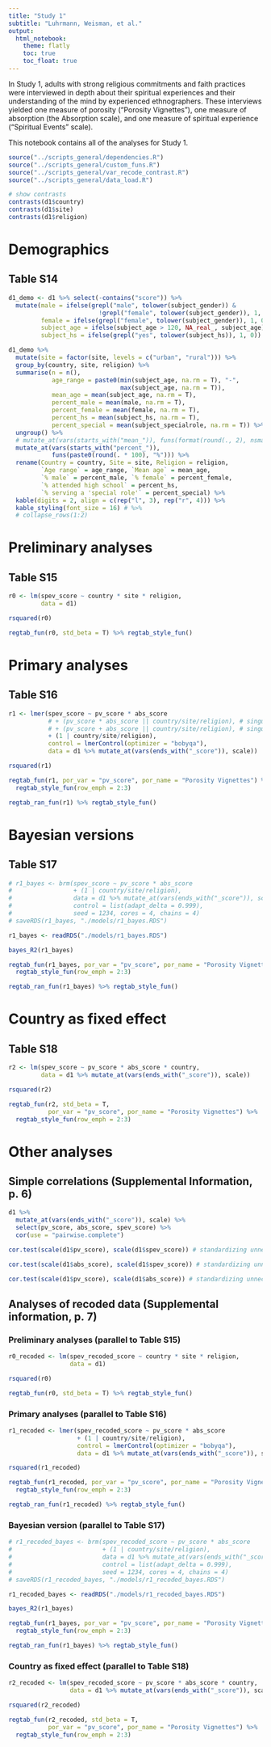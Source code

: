 ```yaml
---
title: "Study 1"
subtitle: "Luhrmann, Weisman, et al."
output: 
  html_notebook:
    theme: flatly
    toc: true
    toc_float: true
---
```


In Study 1, adults with strong religious commitments and faith practices were interviewed in depth about their spiritual experiences and their understanding of the mind by experienced ethnographers. These interviews yielded one measure of porosity (“Porosity Vignettes”), one measure of absorption (the Absorption scale), and one measure of spiritual experience (“Spiritual Events” scale).

This notebook contains all of the analyses for Study 1.

```r
source("../scripts_general/dependencies.R")
source("../scripts_general/custom_funs.R")
source("../scripts_general/var_recode_contrast.R")
source("../scripts_general/data_load.R")
```

```r
# show contrasts
contrasts(d1$country)
contrasts(d1$site)
contrasts(d1$religion)
```

# Demographics

## Table S14

```r
d1_demo <- d1 %>% select(-contains("score")) %>% 
  mutate(male = ifelse(grepl("male", tolower(subject_gender)) &
                         !grepl("female", tolower(subject_gender)), 1, 0),
         female = ifelse(grepl("female", tolower(subject_gender)), 1, 0),
         subject_age = ifelse(subject_age > 120, NA_real_, subject_age),
         subject_hs = ifelse(grepl("yes", tolower(subject_hs)), 1, 0))
```

```r
d1_demo %>%
  mutate(site = factor(site, levels = c("urban", "rural"))) %>%
  group_by(country, site, religion) %>%
  summarise(n = n(),
            age_range = paste0(min(subject_age, na.rm = T), "-",
                               max(subject_age, na.rm = T)),
            mean_age = mean(subject_age, na.rm = T),
            percent_male = mean(male, na.rm = T),
            percent_female = mean(female, na.rm = T),
            percent_hs = mean(subject_hs, na.rm = T),
            percent_special = mean(subject_specialrole, na.rm = T)) %>%
  ungroup() %>%
  # mutate_at(vars(starts_with("mean_")), funs(format(round(., 2), nsmall = 2))) %>%
  mutate_at(vars(starts_with("percent_")),
            funs(paste0(round(. * 100), "%"))) %>%
  rename(Country = country, Site = site, Religion = religion,
         `Age range` = age_range, `Mean age` = mean_age,
         `% male` = percent_male, `% female` = percent_female,
         `% attended high school` = percent_hs,
         `% serving a 'special role'` = percent_special) %>%
  kable(digits = 2, align = c(rep("l", 3), rep("r", 4))) %>%
  kable_styling(font_size = 16) # %>%
  # collapse_rows(1:2)
```

# Preliminary analyses

## Table S15

```r
r0 <- lm(spev_score ~ country * site * religion,
         data = d1)
```

```r
rsquared(r0)
```

```r
regtab_fun(r0, std_beta = T) %>% regtab_style_fun()
```


# Primary analyses

## Table S16

```r
r1 <- lmer(spev_score ~ pv_score * abs_score 
           # + (pv_score * abs_score || country/site/religion), # singular
           # + (pv_score + abs_score || country/site/religion), # singular
           + (1 | country/site/religion),
           control = lmerControl(optimizer = "bobyqa"),
           data = d1 %>% mutate_at(vars(ends_with("_score")), scale))
```

```r
rsquared(r1)
```

```r
regtab_fun(r1, por_var = "pv_score", por_name = "Porosity Vignettes") %>% 
  regtab_style_fun(row_emph = 2:3)
```

```r
regtab_ran_fun(r1) %>% regtab_style_fun()
```


# Bayesian versions

## Table S17

```r
# r1_bayes <- brm(spev_score ~ pv_score * abs_score 
#                 + (1 | country/site/religion),
#                 data = d1 %>% mutate_at(vars(ends_with("_score")), scale),
#                 control = list(adapt_delta = 0.999),
#                 seed = 1234, cores = 4, chains = 4)
# saveRDS(r1_bayes, "./models/r1_bayes.RDS")

r1_bayes <- readRDS("./models/r1_bayes.RDS")
```

```r
bayes_R2(r1_bayes)
```

```r
regtab_fun(r1_bayes, por_var = "pv_score", por_name = "Porosity Vignettes") %>% 
  regtab_style_fun(row_emph = 2:3)
```

```r
regtab_ran_fun(r1_bayes) %>% regtab_style_fun()
```


# Country as fixed effect

## Table S18

```r
r2 <- lm(spev_score ~ pv_score * abs_score * country,
         data = d1 %>% mutate_at(vars(ends_with("_score")), scale))
```

```r
rsquared(r2)
```

```r
regtab_fun(r2, std_beta = T, 
           por_var = "pv_score", por_name = "Porosity Vignettes") %>% 
  regtab_style_fun(row_emph = 2:3)
```


# Other analyses

## Simple correlations (Supplemental Information, p. 6)

```r
d1 %>% 
  mutate_at(vars(ends_with("_score")), scale) %>%
  select(pv_score, abs_score, spev_score) %>% 
  cor(use = "pairwise.complete")
```

```r
cor.test(scale(d1$pv_score), scale(d1$spev_score)) # standardizing unnecessary
```

```r
cor.test(scale(d1$abs_score), scale(d1$spev_score)) # standardizing unnecessary
```

```r
cor.test(scale(d1$pv_score), scale(d1$abs_score)) # standardizing unnecessary
```

## Analyses of recoded data (Supplemental information, p. 7)

### Preliminary analyses (parallel to Table S15)

```r
r0_recoded <- lm(spev_recoded_score ~ country * site * religion,
                 data = d1)
```

```r
rsquared(r0)
```

```r
regtab_fun(r0, std_beta = T) %>% regtab_style_fun()
```

### Primary analyses (parallel to Table S16)

```r
r1_recoded <- lmer(spev_recoded_score ~ pv_score * abs_score 
                   + (1 | country/site/religion),
                   control = lmerControl(optimizer = "bobyqa"),
                   data = d1 %>% mutate_at(vars(ends_with("_score")), scale))
```

```r
rsquared(r1_recoded)
```

```r
regtab_fun(r1_recoded, por_var = "pv_score", por_name = "Porosity Vignettes") %>% 
  regtab_style_fun(row_emph = 2:3)
```

```r
regtab_ran_fun(r1_recoded) %>% regtab_style_fun()
```


### Bayesian version (parallel to Table S17)

```r
# r1_recoded_bayes <- brm(spev_recoded_score ~ pv_score * abs_score
#                         + (1 | country/site/religion),
#                         data = d1 %>% mutate_at(vars(ends_with("_score")), scale),
#                         control = list(adapt_delta = 0.999),
#                         seed = 1234, cores = 4, chains = 4)
# saveRDS(r1_recoded_bayes, "./models/r1_recoded_bayes.RDS")

r1_recoded_bayes <- readRDS("./models/r1_recoded_bayes.RDS")
```

```r
bayes_R2(r1_bayes)
```

```r
regtab_fun(r1_bayes, por_var = "pv_score", por_name = "Porosity Vignettes") %>% 
  regtab_style_fun(row_emph = 2:3)
```

```r
regtab_ran_fun(r1_bayes) %>% regtab_style_fun()
```


### Country as fixed effect (parallel to Table S18)

```r
r2_recoded <- lm(spev_recoded_score ~ pv_score * abs_score * country,
                 data = d1 %>% mutate_at(vars(ends_with("_score")), scale))
```

```r
rsquared(r2_recoded)
```

```r
regtab_fun(r2_recoded, std_beta = T, 
           por_var = "pv_score", por_name = "Porosity Vignettes") %>% 
  regtab_style_fun(row_emph = 2:3)
```



